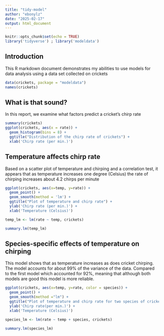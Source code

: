 ```yaml
---
title: "tidy-model"
author: "ebonylz"
date: "2025-02-17"
output: html_document
---
```


```r
knitr::opts_chunk$set(echo = TRUE)
library('tidyverse') ; library('modeldata')
```

## Introduction

This R markdown document demonstrates my abilities to use models for data analysis using a data set collected on crickets


```r
data(crickets, package = "modeldata")
names(crickets)
```

## What is that sound?
In this report, we examine what factors predict a cricket's chirp rate

```r
summary(crickets)
ggplot(crickets, aes(x = rate)) +
  geom_histogram(bins = 8) +
  ggtitle("Distribution of the chirp rate of crickets") +
  xlab('Chirp rate (per min.)')
```

## Temperature affects chirp rate

Based on a scatter plot of temperature and chirping and a correlation test, it appears that as temperature increases one degree (Celsius) the rate of chirping increases about 4.2 chirps per minute

```r
ggplot(crickets, aes(x=temp, y=rate)) +
  geom_point() +
  geom_smooth(method = 'lm') +
  ggtitle("Plot of temperature and chirp rate") +
  ylab('Chirp rate (per min.)') +
  xlab('Temperature (Celsius)')

temp_lm <- lm(rate ~ temp, crickets)

summary.lm(temp_lm)
```

## Species-specific effects of temperature on chirping

This model shows that as temperature increases as does cricket chirping. The model accounts for about 99% of the variance of the data. Compared to the first model which accounted for 92%, meaning that although both models are good this model is more reliable. 


```r
ggplot(crickets, aes(x=temp, y=rate, color = species)) +
  geom_point() +
  geom_smooth(method ="lm") +
  ggtitle("Plot of temperature and chirp rate for two species of crickets") +
  ylab('Chirp rate(per min.)') +
  xlab('Temperature (Celsius)')

species_lm <- lm(rate ~ temp + species, crickets)

summary.lm(species_lm)
  
```
